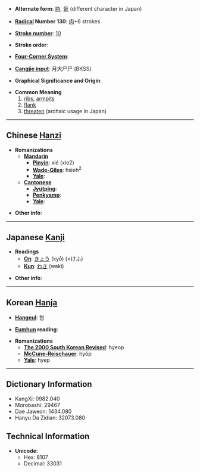 * '''Alternate form''': [[胁]], [[脅]] (different character in Japan)

* '''[[Wiktionary:Chinese radical index| Radical]] Number 130''': [[Wiktionary:Chinese radical index 肉|肉]]+6 strokes

* '''[[Wiktionary:Chinese total strokes index|Stroke number]]''': [[Wiktionary:Chinese total strokes index 10|10]]

* '''Stroke order''': 

* '''[[Wiktionary:Chinese four corner index|Four-Corner System]]''': 

* '''[[Wiktionary:Chinese Cangjie index|Cangjie input]]''': 月大尸尸 (BKSS)

* '''Graphical Significance and Origin''': 

* '''Common Meaning'''
*# [[rib]]s, [[armpit]]s
*# [[flank]]
*# [[threaten]] (archaic usage in Japan)

----

== Chinese [[Hanzi]] ==

* '''Romanizations'''
** '''[[Mandarin]]'''
*** '''[[Pinyin]]''': xié (xie2)
*** '''[[Wade-Giles]]''': hsieh<sup>2</sup>
*** '''[[Yale]]''': 
** '''[[Cantonese]]'''
*** '''[[Jyutping]]''':
*** '''[[Penkyamp]]''': 
*** '''[[Yale]]''': 

* '''Other info''': 

----

== Japanese [[Kanji]] ==

* '''Readings'''
** '''[[On]]''': [[きょう]] (kyō) (<けふ)
** '''[[Kun]]''': [[わき]] (waki)

* '''Other info''':  

----

== Korean [[Hanja]] ==

* '''[[Hangeul]]''': 협

* '''[[Eumhun]] reading''': 

* '''Romanizations'''
** '''[[The 2000 South Korean Revised Romanization|The 2000 South Korean Revised]]''': hyeop
** '''[[McCune-Reischauer]]''': hyŏp
** '''[[Yale]]''': hyep

----

== Dictionary Information ==

* KangXi: 0982.040
* Morobashi: 29467
* Dae Jaweon: 1434.080
* Hanyu Da Zidian: 32073.080

== Technical Information ==

* '''Unicode''':
** Hex: 8107
** Decimal: 33031